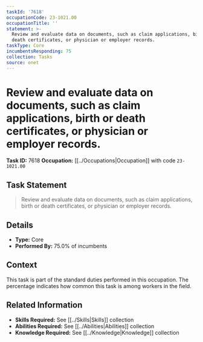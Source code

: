 ```yaml
---
taskId: '7618'
occupationCode: 23-1021.00
occupationTitle: ''
statement: >-
  Review and evaluate data on documents, such as claim applications, birth or
  death certificates, or physician or employer records.
taskType: Core
incumbentsResponding: 75
collection: Tasks
source: onet
---
```

# Review and evaluate data on documents, such as claim applications, birth or death certificates, or physician or employer records.

**Task ID:** 7618
**Occupation:** [[../Occupations|Occupation]] with code `23-1021.00`

## Task Statement

> Review and evaluate data on documents, such as claim applications, birth or death certificates, or physician or employer records.

## Details

- **Type:** Core
- **Performed By:** 75.0% of incumbents

## Context

This task is part of the standard duties performed in this occupation. The percentage indicates how common this task is among workers in the field.

## Related Information

- **Skills Required:** See [[../Skills|Skills]] collection
- **Abilities Required:** See [[../Abilities|Abilities]] collection
- **Knowledge Required:** See [[../Knowledge|Knowledge]] collection
